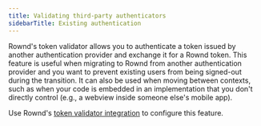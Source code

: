 ```yaml
---
title: Validating third-party authenticators
sidebarTitle: Existing authentication
---
```


Rownd's token validator allows you to authenticate a token issued by another authentication provider and exchange it for a Rownd token. This feature is useful when migrating to Rownd from another authentication provider and you want to prevent existing users from being signed-out during the transition. It can also be used when moving between contexts, such as when your code is embedded in an implementation that you don't directly control (e.g., a webview inside someone else's mobile app).

Use Rownd's [token validator integration](/configuration/integrations/token-validator) to configure this feature.
